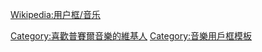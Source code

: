 {{Userbox
  |id=[[File:Henry Purcell Closterman.jpg|50px]]
  |id-c=#000000
  |info=這個用戶喜歡聽'''[[亨利·普賽爾|普賽爾]]'''的作品。
  |info-c=#FFF0F5
  |info-s=10
  |border-c=black
}}<includeonly>[[Category:喜歡普賽爾音樂的維基人]]</includeonly><noinclude>
{{Clear}}

[[Wikipedia:用户框/音乐]]

[[Category:音樂用戶框模板]]

</noinclude>